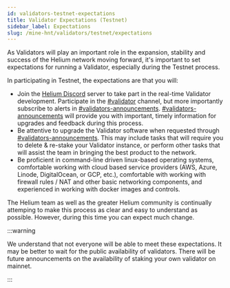 ```yaml
---
id: validators-testnet-expectations
title: Validator Expectations (Testnet)
sidebar_label: Expectations
slug: /mine-hnt/validators/testnet/expectations
---
```



As Validators will play an important role in the expansion, stability and success of the Helium network moving forward, it's important to set expectations for running a Validator, especially during the Testnet process.

In participating in Testnet, the expectations are that you will:

- Join the [Helium Discord](https://discord.gg/helium) server to take part in the real-time Validator development. Participate in the [#validator](discord://discord.com/channels/404106811252408320/857353417739730954) channel, but more importantly subscribe to alerts in [#validators-announcements](discord://discord.com/channels/404106811252408320/816788105511305236). [#validators-announcements](discord://discord.com/channels/404106811252408320/816788105511305236) will provide you with important, timely information for upgrades and feedback during this process.
- Be attentive to upgrade the Validator software when requested through [#validators-announcements](discord://discord.com/channels/404106811252408320/816788105511305236). This may include tasks that will require you to delete & re-stake your Validator instance, or perform other tasks that will assist the team in bringing the best product to the network.
- Be proficient in command-line driven linux-based operating systems, comfortable working with cloud based service providers (AWS, Azure, Linode, DigitalOcean, or GCP, etc.), comfortable with working with firewall rules / NAT and other basic networking components, and experienced in working with docker images and controls.

The Helium team as well as the greater Helium community is continually attemping to make this process as clear and easy to understand as possible. However, during this time you can expect much change.

:::warning

We understand that not everyone will be able to meet these expectations. It may be better to wait for the public availability of validators. There will be future announcements on the availability of staking your own validator on mainnet.

:::
